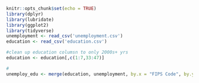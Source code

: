 ```r
knitr::opts_chunk$set(echo = TRUE)
library(dplyr)
library(lubridate)
library(ggplot2)
library(tidyverse)
unemployment <- read_csv('unemployment.csv')
education <- read_csv('education.csv')
```
``` r
#clean up education columsn to only 2000s+ yrs
education <- education[,c(1:7,33:47)]

#
unemploy_edu <- merge(education, unemployment, by.x = "FIPS Code", by.y = "FIPS_Code")
```
